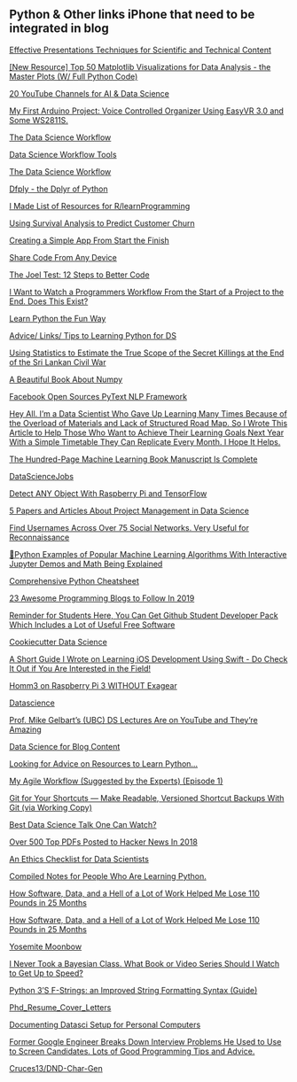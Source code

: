 ## Python & Other links iPhone that need to be integrated in blog


[Effective Presentations Techniques for Scientific and Technical Content](https://www.reddit.com/r/datascience/comments/a2b4hf/effective_presentations_techniques_for_scientific/?st=JP6KRGQN&sh=d6959ec0)


[[New Resource] Top 50 Matplotlib Visualizations for Data Analysis - the Master Plots (W/ Full Python Code)](https://www.reddit.com/r/Python/comments/a2l5pw/new_resource_top_50_matplotlib_visualizations_for/?st=JP8LJLV7&sh=ff5e5e60)


[20 YouTube Channels for AI & Data Science](https://www.reddit.com/r/datascience/comments/a2z6vz/20_youtube_channels_for_ai_data_science/?st=JPA1HT9O&sh=c4bd7021)


[My First Arduino Project: Voice Controlled Organizer Using EasyVR 3.0 and Some WS2811S.](https://www.reddit.com/r/arduino/comments/a2yrsa/my_first_arduino_project_voice_controlled/?st=JPAC3QHV&sh=ae4ff2be)


[The Data Science Workflow](https://www.reddit.com/r/datascience/comments/a31a35/the_data_science_workflow/?st=JPAGDM4J&sh=0bff3d93)


[Data Science Workflow Tools](https://docs.google.com/spreadsheets/d/1ZHLzlMdBEHDorCUEeeiSx3WAgfLGw34pC08C9T0IMkE/edit)


[The Data Science Workflow](https://www.reddit.com/r/datascience/comments/a31a35/comment/eb35ev9?st=JPAGEVN0&sh=fea9b9dd)


[Dfply - the Dplyr of Python](https://www.reddit.com/r/datascience/comments/a3d6o3/dfply_the_dplyr_of_python/?st=JPBQLGGL&sh=55410387)


[I Made List of Resources for R/learnProgramming](https://www.reddit.com/r/learnprogramming/comments/a3z4b5/i_made_list_of_resources_for_rlearnprogramming/?st=JPEQOAJC&sh=4b2523ca)


[Using Survival Analysis to Predict Customer Churn](https://www.reddit.com/r/statistics/comments/a424vw/using_survival_analysis_to_predict_customer_churn/?st=JPEQPF1O&sh=9ce490fb)


[Creating a Simple App From Start the Finish](https://www.reddit.com/r/learnprogramming/comments/a466s3/creating_a_simple_app_from_start_the_finish/?st=JPEX7POV&sh=105392ba)


[Share Code From Any Device](https://trinket.io/)


[The Joel Test: 12 Steps to Better Code](https://www.joelonsoftware.com/2000/08/09/the-joel-test-12-steps-to-better-code/)


[I Want to Watch a Programmers Workflow From the Start of a Project to the End. Does This Exist?](https://www.reddit.com/r/learnprogramming/comments/a4prkc/i_want_to_watch_a_programmers_workflow_from_the/?st=JPHLJBX2&sh=0e023317)


[Learn Python the Fun Way](http://learnival.com/)


[Advice/ Links/ Tips to Learning Python for DS](https://www.reddit.com/r/datascience/comments/a5h9a0/advice_links_tips_to_learning_python_for_ds/?st=JPLB6M4S&sh=d0c3ff08)


[Using Statistics to Estimate the True Scope of the Secret Killings at the End of the Sri Lankan Civil War](https://boingboing.net/2018/12/12/using-statistics-to-estimate-t.html)


[A Beautiful Book About Numpy](https://www.reddit.com/r/datascience/comments/a6b96j/a_beautiful_book_about_numpy/?st=JPP5BSQF&sh=c9a60ca9)


[Facebook Open Sources PyText NLP Framework](https://techcrunch.com/2018/12/14/facebook-open-sources-pytext-natural-language-processing-framework/)


[Hey All. I'm a Data Scientist Who Gave Up Learning Many Times Because of the Overload of Materials and Lack of Structured Road Map. So I Wrote This Article to Help Those Who Want to Achieve Their Learning Goals Next Year With a Simple Timetable They Can Replicate Every Month. I Hope It Helps.](https://www.reddit.com/r/datascience/comments/a6lq4e/hey_all_im_a_data_scientist_who_gave_up_learning/?st=JPRC2D2B&sh=37693e3c)


[The Hundred-Page Machine Learning Book Manuscript Is Complete](https://www.reddit.com/r/datascience/comments/a73afu/the_hundredpage_machine_learning_book_manuscript/?st=JPT75PD1&sh=3dd582f9)


[DataScienceJobs](https://www.reddit.com/r/DataScienceJobs/comments/a84r1o/i_wrote_a_brief_guide_on_how_to_become_a_data/?st=JPXDGR5X&sh=bbc179d4)


[Detect ANY Object With Raspberry Pi and TensorFlow](https://www.reddit.com/r/raspberry_pi/comments/a8a8aw/detect_any_object_with_raspberry_pi_and_tensorflow/?st=JPYYRSQS&sh=fba39410)


[5 Papers and Articles About Project Management in Data Science](https://www.reddit.com/r/datascience/comments/a9611e/5_papers_and_articles_about_project_management_in/?st=JQ2R0B4Q&sh=3948fc1d)


[Find Usernames Across Over 75 Social Networks. Very Useful for Reconnaissance](https://www.reddit.com/r/Python/comments/a9dtde/find_usernames_across_over_75_social_networks/?st=JQ3VSZ9W&sh=a6e89567)


[🤖Python Examples of Popular Machine Learning Algorithms With Interactive Jupyter Demos and Math Being Explained](https://www.reddit.com/r/datascience/comments/a9nqoe/python_examples_of_popular_machine_learning/?st=JQ59I244&sh=0d8386ba)


[Comprehensive Python Cheatsheet](https://www.reddit.com/r/Python/comments/a9o110/comprehensive_python_cheatsheet/?st=JQ5B8J75&sh=20dc53eb)


[23 Awesome Programming Blogs to Follow In 2019](https://www.reddit.com/r/programming/comments/a9nki8/23_awesome_programming_blogs_to_follow_in_2019/?st=JQ5CLXAK&sh=e929e3fc)


[Reminder for Students Here, You Can Get Github Student Developer Pack Which Includes a Lot of Useful Free Software](https://www.reddit.com/r/learnprogramming/comments/a9rgkd/reminder_for_students_here_you_can_get_github/?st=JQ60A26Q&sh=e8222c33)


[Cookiecutter Data Science](https://drivendata.github.io/cookiecutter-data-science/)


[A Short Guide I Wrote on Learning iOS Development Using Swift - Do Check It Out if You Are Interested in the Field!](https://www.reddit.com/r/learnprogramming/comments/ac0su2/a_short_guide_i_wrote_on_learning_ios_development/?st=JQG5N3A3&sh=38c5806d)


[Homm3 on Raspberry Pi 3 WITHOUT Exagear](https://www.reddit.com/r/raspberry_pi/comments/abvoop/homm3_on_raspberry_pi_3_without_exagear/?st=JQG7ADFO&sh=88fd028a)


[Datascience](https://www.reddit.com/r/datascience/comments/aceczq/feeling_pretty_underqualified/?st=JQHPX7EY&sh=a3c70378)


[Prof. Mike Gelbart's (UBC) DS Lectures Are on YouTube and They're Amazing](https://www.reddit.com/r/datascience/comments/acosg3/prof_mike_gelbarts_ubc_ds_lectures_are_on_youtube/?st=JQJ06Q1P&sh=af79f588)


[Data Science for Blog Content](https://www.reddit.com/r/datascience/comments/adb4jw/data_science_for_blog_content/?st=JQLPUY51&sh=6c63f96a)


[Looking for Advice on Resources to Learn Python...](https://www.reddit.com/r/learnpython/comments/adbe8g/looking_for_advice_on_resources_to_learn_python/?st=JQLQN392&sh=1d987a1e)


[My Agile Workflow (Suggested by the Experts) (Episode 1)](https://www.reddit.com/r/agile/comments/ads6mn/my_agile_workflow_suggested_by_the_experts/?st=JQNV0ZSF&sh=2048fce0)


[Git for Your Shortcuts — Make Readable, Versioned Shortcut Backups With Git (via Working Copy)](https://www.reddit.com/r/shortcuts/comments/adpz54/git_for_your_shortcuts_make_readable_versioned/?st=JQNV2ETY&sh=42ba423b)


[Best Data Science Talk One Can Watch?](https://www.reddit.com/r/datascience/comments/ae4fc3/best_data_science_talk_one_can_watch/?st=JQP25HQ2&sh=bacc5ff3)


[Over 500 Top PDFs Posted to Hacker News In 2018](https://www.reddit.com/r/programming/comments/ae81uo/over_500_top_pdfs_posted_to_hacker_news_in_2018/?st=JQQ7S6R3&sh=5a62fd00)


[An Ethics Checklist for Data Scientists](http://deon.drivendata.org/)


[Compiled Notes for People Who Are Learning Python.](https://www.reddit.com/r/learnpython/comments/af78a2/compiled_notes_for_people_who_are_learning_python/?st=JQU5HJLW&sh=908ab23e)


[How Software, Data, and a Hell of a Lot of Work Helped Me Lose 110 Pounds in 25 Months](https://medium.com/the-mission/how-software-data-and-a-hell-of-a-lot-of-work-helped-me-lose-110-pounds-in-25-months-13b525f8f4c)


[How Software, Data, and a Hell of a Lot of Work Helped Me Lose 110 Pounds in 25 Months](https://medium.com/the-mission/how-software-data-and-a-hell-of-a-lot-of-work-helped-me-lose-110-pounds-in-25-months-13b525f8f4c)


[Yosemite Moonbow](https://www.yosemitemoonbow.com/)


[I Never Took a Bayesian Class. What Book or Video Series Should I Watch to Get Up to Speed?](https://www.reddit.com/r/statistics/comments/ageblu/i_never_took_a_bayesian_class_what_book_or_video/?st=JQYLZUK5&sh=e50af706)


[Python 3'S F-Strings: an Improved String Formatting Syntax (Guide)](https://realpython.com/python-f-strings/)


[Phd_Resume_Cover_Letters](https://ocs.fas.harvard.edu/files/ocs/files/phd_resume_cover_letters.pdf)


[Documenting Datasci Setup for Personal Computers](https://www.reddit.com/r/datascience/comments/aiqmiq/documenting_datasci_setup_for_personal_computers/?st=JR87GVI9&sh=64ae5970)


[Former Google Engineer Breaks Down Interview Problems He Used to Use to Screen Candidates. Lots of Good Programming Tips and Advice.](https://www.reddit.com/r/programming/comments/aj19vp/former_google_engineer_breaks_down_interview/?st=JRA5UH9G&sh=4f2dac5b)


[Cruces13/DND-Char-Gen](https://github.com/cruces13/DND-Char-Gen)






